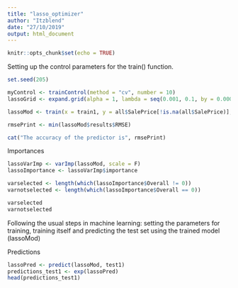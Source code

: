 ```yaml
---
title: "lasso_optimizer"
author: "Itzblend"
date: "27/10/2019"
output: html_document
---
```


```r
knitr::opts_chunk$set(echo = TRUE)
```
Setting up the control parameters for the train() function.
```r
set.seed(205)

myControl <- trainControl(method = "cv", number = 10)
lassoGrid <- expand.grid(alpha = 1, lambda = seq(0.001, 0.1, by = 0.0005))

lassoMod <- train(x = train1, y = all$SalePrice[!is.na(all$SalePrice)], method = "glmnet", trControl = myControl, tuneGrid = lassoGrid)

rmsePrint <- min(lassoMod$results$RMSE)

cat("The accuracy of the predictor is", rmsePrint)
```
Importances
```r
lassoVarImp <- varImp(lassoMod, scale = F)
lassoImportance <- lassoVarImp$importance

varselected <- length(which(lassoImportance$Overall != 0))
varnotselected <- length(which(lassoImportance$Overall == 0))

varselected
varnotselected
```
Following the usual steps in machine learning: setting the parameters for training, training itself and predicting the test set using the trained model (lassoMod)

Predictions
```r
lassoPred <- predict(lassoMod, test1)
predictions_test1 <- exp(lassoPred)
head(predictions_test1)
```